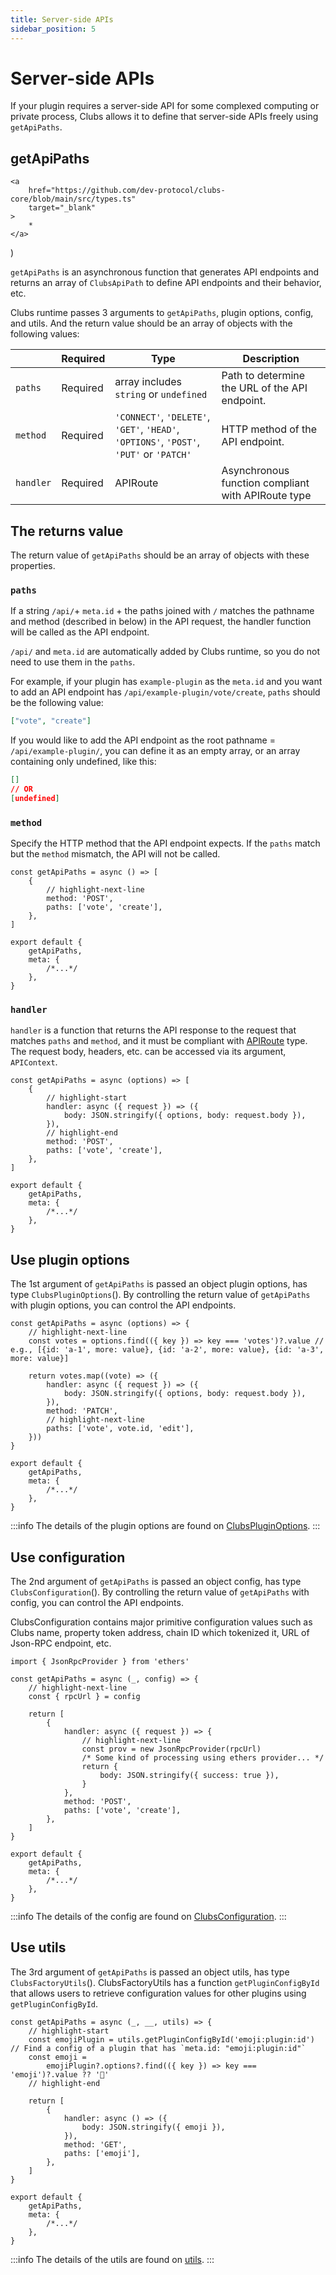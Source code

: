 ```yaml
---
title: Server-side APIs
sidebar_position: 5
---
```


# Server-side APIs

If your plugin requires a server-side API for some complexed computing or private process, Clubs allows it to define that server-side APIs freely using `getApiPaths`.

## getApiPaths

	<a
		href="https://github.com/dev-protocol/clubs-core/blob/main/src/types.ts"
		target="_blank"
	>
		*
	</a>
)

`getApiPaths` is an asynchronous function that generates API endpoints and returns an array of `ClubsApiPath` to define API endpoints and their behavior, etc.

Clubs runtime passes 3 arguments to `getApiPaths`, plugin options, config, and utils. And the return value should be an array of objects with the following values:

|           | Required | Type                                                                                    | Description                                        |
| --------- | -------- | --------------------------------------------------------------------------------------- | -------------------------------------------------- |
| `paths`   | Required | array includes `string` or `undefined`                                                  | Path to determine the URL of the API endpoint.     |
| `method`  | Required | `'CONNECT'`, `'DELETE'`, `'GET'`, `'HEAD'`, `'OPTIONS'`, `'POST'`, `'PUT'` or `'PATCH'` | HTTP method of the API endpoint.                   |
| `handler` | Required | APIRoute                                                                                | Asynchronous function compliant with APIRoute type |

## The returns value

The return value of `getApiPaths` should be an array of objects with these properties.

### `paths`

If a string `/api/`+ `meta.id` + the paths joined with `/` matches the pathname and method (described in below) in the API request, the handler function will be called as the API endpoint.

`/api/` and `meta.id` are automatically added by Clubs runtime, so you do not need to use them in the `paths`.

For example, if your plugin has `example-plugin` as the `meta.id` and you want to add an API endpoint has `/api/example-plugin/vote/create`, `paths` should be the following value:

```json
["vote", "create"]
```

If you would like to add the API endpoint as the root pathname = `/api/example-plugin/`, you can define it as an empty array, or an array containing only undefined, like this:

```json
[]
// OR
[undefined]
```

### `method`

Specify the HTTP method that the API endpoint expects. If the `paths` match but the `method` mismatch, the API will not be called.

```tsx title="/src/index.ts"
const getApiPaths = async () => [
	{
		// highlight-next-line
		method: 'POST',
		paths: ['vote', 'create'],
	},
]

export default {
	getApiPaths,
	meta: {
		/*...*/
	},
}
```

### `handler`

`handler` is a function that returns the API response to the request that matches `paths` and `method`, and it must be compliant with [APIRoute](https://github.com/withastro/astro/blob/main/packages/astro/src/@types/astro.ts) type. The request body, headers, etc. can be accessed via its argument, `APIContext`.

```tsx title="/src/index.ts"
const getApiPaths = async (options) => [
	{
		// highlight-start
		handler: async ({ request }) => ({
			body: JSON.stringify({ options, body: request.body }),
		}),
		// highlight-end
		method: 'POST',
		paths: ['vote', 'create'],
	},
]

export default {
	getApiPaths,
	meta: {
		/*...*/
	},
}
```

## Use plugin options

The 1st argument of `getApiPaths` is passed an object plugin options, has type `ClubsPluginOptions`(<Types />). By controlling the return value of `getApiPaths` with plugin options, you can control the API endpoints.

```tsx title="/src/index.ts"
const getApiPaths = async (options) => {
	// highlight-next-line
	const votes = options.find(({ key }) => key === 'votes')?.value // e.g., [{id: 'a-1', more: value}, {id: 'a-2', more: value}, {id: 'a-3', more: value}]

	return votes.map((vote) => ({
		handler: async ({ request }) => ({
			body: JSON.stringify({ options, body: request.body }),
		}),
		method: 'PATCH',
		// highlight-next-line
		paths: ['vote', vote.id, 'edit'],
	}))
}

export default {
	getApiPaths,
	meta: {
		/*...*/
	},
}
```

:::info
The details of the plugin options are found on [ClubsPluginOptions](../reference/plugin-options).
:::

## Use configuration

The 2nd argument of `getApiPaths` is passed an object config, has type `ClubsConfiguration`(<Types />). By controlling the return value of `getApiPaths` with config, you can control the API endpoints.

ClubsConfiguration contains major primitive configuration values such as Clubs name, property token address, chain ID which tokenized it, URL of Json-RPC endpoint, etc.

```tsx title="/src/index.ts"
import { JsonRpcProvider } from 'ethers'

const getApiPaths = async (_, config) => {
	// highlight-next-line
	const { rpcUrl } = config

	return [
		{
			handler: async ({ request }) => {
				// highlight-next-line
				const prov = new JsonRpcProvider(rpcUrl)
				/* Some kind of processing using ethers provider... */
				return {
					body: JSON.stringify({ success: true }),
				}
			},
			method: 'POST',
			paths: ['vote', 'create'],
		},
	]
}

export default {
	getApiPaths,
	meta: {
		/*...*/
	},
}
```

:::info
The details of the config are found on [ClubsConfiguration](../reference/configuration).
:::

## Use utils

The 3rd argument of `getApiPaths` is passed an object utils, has type `ClubsFactoryUtils`(<Types />). ClubsFactoryUtils has a function `getPluginConfigById` that allows users to retrieve configuration values for other plugins using `getPluginConfigById`.

```tsx title="/src/index.ts"
const getApiPaths = async (_, __, utils) => {
	// highlight-start
	const emojiPlugin = utils.getPluginConfigById('emoji:plugin:id') // Find a config of a plugin that has `meta.id: "emoji:plugin:id"`
	const emoji =
		emojiPlugin?.options?.find(({ key }) => key === 'emoji')?.value ?? '🦄'
	// highlight-end

	return [
		{
			handler: async () => ({
				body: JSON.stringify({ emoji }),
			}),
			method: 'GET',
			paths: ['emoji'],
		},
	]
}

export default {
	getApiPaths,
	meta: {
		/*...*/
	},
}
```

:::info
The details of the utils are found on [utils](../reference/utils).
:::
